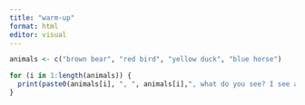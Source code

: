 ```yaml
---
title: "warm-up"
format: html
editor: visual
---
```


```r
animals <- c("brown bear", "red bird", "yellow duck", "blue horse") 

for (i in 1:length(animals)) {
  print(paste0(animals[i], ", ", animals[i],", what do you see? I see a ", animals[i+1], " looking at me."))
}
  


```
